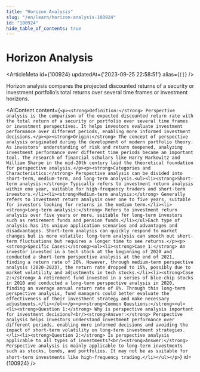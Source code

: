 ```yaml
---
title: "Horizon Analysis"
slug: "/en/learn/horizon-analysis-100924"
id: "100924"
hide_table_of_contents: true
---
```



# Horizon Analysis

<ArticleMeta id={100924} updatedAt={'2023-09-25 22:58:51'} alias={`[]`} />
<div className='border-solid border-b border-t-0 my-4 border-[var(--ifm-color-gray-300)]' />

Horizon analysis compares the projected discounted returns of a security or investment portfolio’s total returns over several time frames or investment horizons.

<AIContent content={`<p><strong>Definition:</strong> Perspective analysis is the comparison of the expected discounted return rate with the total return of a security or portfolio over several time frames or investment perspectives. It helps investors evaluate investment performance over different periods, enabling more informed investment decisions.</p><p><strong>Origin:</strong> The concept of perspective analysis originated during the development of modern portfolio theory. As investors' understanding of risk and return deepened, analyzing investment performance over different time periods became an important tool. The research of financial scholars like Harry Markowitz and William Sharpe in the mid-20th century laid the theoretical foundation for perspective analysis.</p><p><strong>Categories and Characteristics:</strong> Perspective analysis can be divided into short-term, medium-term, and long-term analysis.<ul><li><strong>Short-term analysis:</strong> Typically refers to investment return analysis within one year, suitable for high-frequency traders and short-term investors.</li><li><strong>Medium-term analysis:</strong> Generally refers to investment return analysis over one to five years, suitable for investors looking for returns in the medium term.</li><li><strong>Long-term analysis:</strong> Refers to investment return analysis over five years or more, suitable for long-term investors such as retirement funds and pension funds.</li></ul>Each type of analysis has its unique application scenarios and advantages and disadvantages. Short-term analysis can quickly respond to market changes but is more volatile; long-term analysis can smooth out short-term fluctuations but requires a longer time to see returns.</p><p><strong>Specific Cases:</strong><ol><li><strong>Case 1:</strong> An investor invested in a tech stock at the beginning of 2020 and conducted a short-term perspective analysis at the end of 2021, finding a return rate of 20%. However, through medium-term perspective analysis (2020-2023), the return rate dropped to 15%, possibly due to market volatility and adjustments in tech stocks.</li><li><strong>Case 2:</strong> A retirement fund invested in a series of blue-chip stocks in 2010 and conducted a long-term perspective analysis in 2020, finding an average annual return rate of 8%. Through this long-term perspective analysis, fund managers could better evaluate the effectiveness of their investment strategy and make necessary adjustments.</li></ol></p><p><strong>Common Questions:</strong><ul><li><strong>Question 1:</strong> Why is perspective analysis important for investment decisions?<br/><strong>Answer:</strong> Perspective analysis helps investors understand investment performance over different periods, enabling more informed decisions and avoiding the impact of short-term volatility on long-term investment strategies.</li><li><strong>Question 2:</strong> Is perspective analysis applicable to all types of investments?<br/><strong>Answer:</strong> Perspective analysis is mainly applicable to long-term investments such as stocks, bonds, and portfolios. It may not be as suitable for short-term investments like high-frequency trading.</li></ul></p>`} id={100924} />
